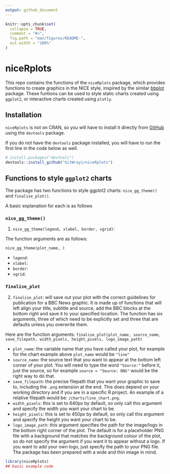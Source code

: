 ```yaml
---
output: github_document
---
```


<!-- README.md is generated from README.Rmd. Please edit that file -->

```r
knitr::opts_chunk$set(
  collapse = TRUE,
  comment = "#>",
  fig.path = "man/figures/README-",
  out.width = "100%"
)
```

# niceRplots

<!-- badges: start -->
<!-- badges: end -->

This repo contains the functions of the `niceRplots` package, which provides functions to create graphics in the NICE style, inspired by the similar [bbplot](https://github.com/bbc/bbplot) package. These funtions can be used to style static charts created using `ggplot2`, or interactive charts created using `plotly`. 


## Installation

`niceRplots` is not on CRAN, so you will have to install it directly from [GitHub](https://github.com/) using the `devtools` package. 

If you do not have the `devtools` package installed, you will have to run the first line in the code below as well.

``` r
# install.packages("devtools")
devtools::install_github("GitWray1/niceRplots")
```

## Functions to style `ggplot2` charts

The package has two functions to style ggplot2 charts: `nice_gg_theme()` and `finalise_plot()`.

A basic explanation for each is as follows 

### `nice_gg_theme()`

1. `nice_gg_theme(legend, xlabel, border, vgrid)`: 

The function arguments are as follows:

`nice_gg_theme(plot_name, )`

* `legend`: 
* `xlabel`: 
* `border`: 
* `vgrid`: 

### `finalise_plot`

2. `finalise_plot`: will save out your plot with the correct guidelines for publication for a BBC News graphic. It is made up of functions that will left align your title, subtitle and source, add the BBC blocks at the bottom right and save it to your specified location. The function has six arguments, three of which need to be explicitly set and three that are defaults unless you overwrite them.  

Here are the function arguments:
`finalise_plot(plot_name, source_name, save_filepath, width_pixels, height_pixels, logo_image_path)`

* `plot_name`: the variable name that you have called your plot, for example for the chart example above `plot_name` would be `"line"`    
*  `source_name`: the source text that you want to appear at the bottom left corner of your plot. You will need to type the word `"Source:"`  before it, just the source, so for example `source = "Source: ONS"` would be the right way to do that.
* `save_filepath`: the precise filepath that you want your graphic to save to, including the `.png` extension at the end. This does depend on your working directory and if you are in a specific R project. An example of a relative filepath would be: `/charts/line_chart.png`.  
* `width_pixels`: this is set to 640px by default, so only call this argument and specify the width you want your chart to be. 
* `height_pixels`: this is set to 450px by default, so only call this argument and specify the height you want your chart to be. 
* `logo_image_path`: this argument specifies the path for the image/logo in the bottom right corner of the plot. The default is for a placeholder PNG file with a background that matches the background colour of the plot, so do not specify the argument if you want it to appear without a logo. If you want to add your own logo, just specify the path to your PNG file. The package has been prepared with a wide and thin image in mind. 

```r
library(niceRplots)
## basic example code
```

